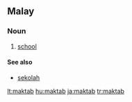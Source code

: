 ==Malay==

===Noun===
{{infl|ms|noun}}

# [[school]]

====See also====
*[[sekolah]]

[[lt:maktab]]
[[hu:maktab]]
[[ja:maktab]]
[[tr:maktab]]
